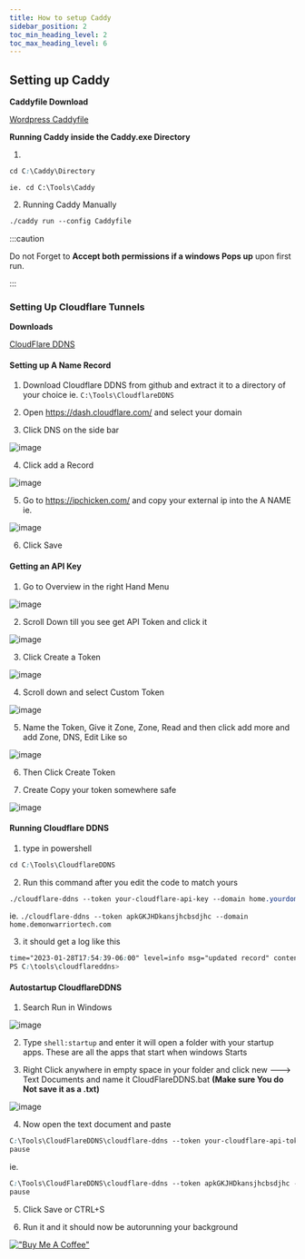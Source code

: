 ---
title: How to setup Caddy
sidebar_position: 2
toc_min_heading_level: 2
toc_max_heading_level: 6
---


<Tabs>
  <TabItem value="Setting up Caddy" label="Setting up Caddy" default>

## Setting up Caddy

**Caddyfile Download**

[Wordpress Caddyfile](https://github.com/DevilsDesigns/Youtube-Docs/blob/main/Caddy-Examples/Wordpress/Caddyfile)

**Running Caddy inside the Caddy.exe Directory**

1. 

```css
cd C:\Caddy\Directory
```
    ie. cd C:\Tools\Caddy

2. Running Caddy Manually

```css
./caddy run --config Caddyfile
```

:::caution

Do not Forget to **Accept both permissions if a windows Pops up** upon first run.

:::

  </TabItem>
  <TabItem value="Setting Up Cloudflare Tunnels" label="Setting Up Cloudflare Tunnels" default>

### Setting Up Cloudflare Tunnels

**Downloads**

[CloudFlare DDNS](https://github.com/wyattjoh/cloudflare-ddns/releases)

#### Setting up A Name Record
1. Download Cloudflare DDNS from github and extract it to a directory of your choice ie. `C:\Tools\CloudflareDDNS`

2. Open https://dash.cloudflare.com/ and select your domain

3. Click DNS on the side bar 

![image](https://user-images.githubusercontent.com/35183970/215296063-666a2625-e377-4b03-878f-4856695da230.png)

4. Click add a Record

![image](https://user-images.githubusercontent.com/35183970/215296074-272ba4a3-759c-4c66-9ec4-6f367b1d3f3d.png)

5. Go to https://ipchicken.com/ and copy your external ip into the A NAME ie.

![image](https://user-images.githubusercontent.com/35183970/215296110-3cc4af57-e544-4726-9b6a-d2710eb51296.png)

6. Click Save

#### Getting an API Key


1. Go to Overview in the right Hand Menu

![image](https://user-images.githubusercontent.com/35183970/215296144-c99839f2-bf53-4397-b9e0-a47a0d202d18.png)

2. Scroll Down till you see get API Token and click it

![image](https://user-images.githubusercontent.com/35183970/215296159-911009a0-de4b-4f0f-8f68-d758af348a71.png)

3. Click Create a Token

![image](https://user-images.githubusercontent.com/35183970/215296175-26bfe947-0d46-442a-9861-13f24f63611b.png)

4. Scroll down and select Custom Token

![image](https://user-images.githubusercontent.com/35183970/215296224-f911035a-0f96-4426-8673-43cdd7bf0e53.png)
 
5. Name the Token, Give it Zone, Zone, Read and then click add more and add Zone, DNS, Edit Like so

![image](https://user-images.githubusercontent.com/35183970/215296326-eae964e9-4f20-4132-98a6-07e554d2259e.png)

6. Then Click Create Token

7. Create Copy your token somewhere safe

![image](https://user-images.githubusercontent.com/35183970/215296333-b790ded6-84fd-46c6-93f0-b4911fb58284.png)

#### Running Cloudflare DDNS

1. type in powershell 

```css
cd C:\Tools\CloudflareDDNS
```

2. Run this command after you edit the code to match yours

```css
./cloudflare-ddns --token your-cloudflare-api-key --domain home.yourdomain.com
```

ie. 
`./cloudflare-ddns --token apkGKJHDkansjhcbsdjhc --domain home.demonwarriortech.com`

3. it should get a log like this

```css
time="2023-01-28T17:54:39-06:00" level=info msg="updated record" content=123.123.123.123 name=home.ittechnut.com
PS C:\tools\cloudflareddns>
```

#### Autostartup CloudflareDDNS

1. Search Run in Windows

![image](https://user-images.githubusercontent.com/35183970/215296525-850af871-bae2-427d-b641-f4e73f564c89.png)

2. Type `shell:startup` and enter it will open a folder with your startup apps. These are all the apps that start when windows Starts

3. Right Click anywhere in empty space in your folder and click new ---> Text Documents and name it CloudFlareDDNS.bat **(Make sure You do Not save it as a .txt)**

![image](https://user-images.githubusercontent.com/35183970/215296594-5d2ac03c-570f-49a3-9993-3ba829d2744f.png)

4. Now open the text document and paste

```css
C:\Tools\CloudFlareDDNS\cloudflare-ddns --token your-cloudflare-api-token--domain home.yourdomain.com
pause
```

ie.

```css
C:\Tools\CloudFlareDDNS\cloudflare-ddns --token apkGKJHDkansjhcbsdjhc --domain home.demonwarriortech.com
pause
```

5. Click Save or CTRL+S

6. Run it and it should now be autorunning your background

  </TabItem>
</Tabs>

[!["Buy Me A Coffee"](https://www.buymeacoffee.com/assets/img/custom_images/orange_img.png)](https://www.buymeacoffee.com/demonwarriortech)